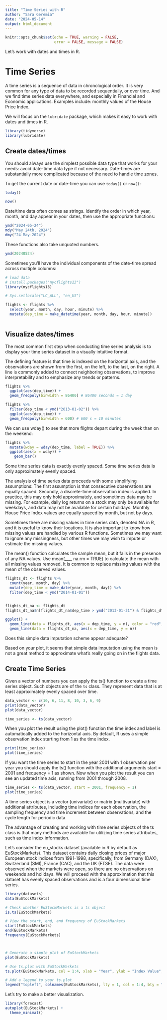 ```yaml
---
title: "Time Series with R"
author: "Sara Geremia"
date: "2024-05-14"
output: html_document
---
```


```r
knitr::opts_chunk$set(echo = TRUE, warning = FALSE, 
                      error = FALSE, message = FALSE)

```

Let's work with dates and times in R.

# Time Series

A time series is a sequence of data in chronological order. It is very common for any type of data to be recorded sequentially, or over time. And we find time series data everywhere, and especially in Financial and Economic applications. Examples include: monthly values of the House Price Index.


We will focus on the `lubridate` package, which makes it easy to work with dates and times in R.

```r
library(tidyverse)
library(lubridate)
```

## Create dates/times

You should always use the simplest possible data type that works for your needs:
avoid date-time data type if not necessary.
Date-times are substantially more complicated because of the need to handle time zones.

To get the current date or date-time you can use `today()` or `now()`:

```r
today()

now()
```

Date/time data often comes as strings. 
Identify the order in which year, month, and day appear in your dates, then use the 
appropriate functions:

```r
ymd("2024-05-24")
mdy("May 24th, 2024")
dmy("24-May-2024")
```

These functions also take unquoted numbers. 

```r
ymd(20240524)
```

Sometimes you’ll have the individual components of the date-time spread across multiple columns:

```r
# load data
# install.packages("nycflights13")
library(nycflights13)
```


```r
# Sys.setlocale("LC_ALL", "en_US")

flights <- flights %>% 
  select(year, month, day, hour, minute) %>% 
  mutate(dep_time = make_datetime(year, month, day, hour, minute))
  
```

## Visualize dates/times

The most common first step when conducting time series analysis is to display your time series dataset in a visually intuitive format. 

The defining feature is that time is indexed on the horizontal axis, and the observations are shown from the first, on the left, to the last, on the right. A line is commonly added to connect neighboring observations, to improve interpretability and to emphasize any trends or patterns.

```r
flights %>% 
  ggplot(aes(dep_time)) + 
  geom_freqpoly(binwidth = 86400) # 86400 seconds = 1 day
```

```r
flights %>% 
  filter(dep_time < ymd("2013-01-02")) %>% 
  ggplot(aes(dep_time)) + 
  geom_freqpoly(binwidth = 600) # 600 s = 10 minutes
```

We can use wday() to see that more flights depart during the week than on the weekend:

```r
flights %>% 
  mutate(wday = wday(dep_time, label = TRUE)) %>% 
  ggplot(aes(x = wday)) +
    geom_bar()
```

Some time series data is exactly evenly spaced.
Some time series data is only approximately evenly spaced. 

The analysis of time series data proceeds with some simplifying assumptions: The first assumption is that consecutive observations are equally spaced. Secondly, a discrete-time observation index is applied. In practice, this may only hold approximately, and sometimes data may be missing. For example, daily log returns on a stock may only be available for weekdays, and data may not be available for certain holidays. Monthly House Price Index values are equally spaced by month, but not by days.

Sometimes there are missing values in time series data, denoted NA in R, and it is useful to know their locations. It is also important to know how missing values are handled by various R functions. Sometimes we may want to ignore any missingness, but other times we may wish to impute or estimate the missing values.

The mean() function calculates the sample mean, but it fails in the presence of any NA values. Use mean(___, na.rm = TRUE) to calculate the mean with all missing values removed. It is common to replace missing values with the mean of the observed values. 

```r

flights_dt <- flights %>% 
  count(year, month, day) %>% 
  mutate(dep_time = make_date(year, month, day)) %>% 
  filter(dep_time < ymd("2014-01-01"))


flights_dt_na <- flights_dt
flights_dt_na$n[flights_dt_na$dep_time > ymd("2013-01-31") & flights_dt_na$dep_time < ymd("2013-02-28")] <- mean(flights_dt_na$n, na.rm = TRUE)


```

```r
ggplot() +
  geom_line(data = flights_dt, aes(x = dep_time, y = n), color = "red", linetype = "dotted")+
  geom_line(data = flights_dt_na, aes(x = dep_time, y = n)) 
```

 Does this simple data imputation scheme appear adequate?
 
 Based on your plot, it seems that simple data imputation using the mean is not a great method to approximate what's really going on in the flights data.
 

## Create Time Series

 
Given a vector of numbers you can apply the ts() function to create a time series object. Such objects are of the `ts` class. They represent data that is at least approximately evenly spaced over time.
 
```r
data_vector <- c(10, 6, 11, 8, 10, 3, 6, 9)
print(data_vector)
plot(data_vector)

```

```r
time_series <- ts(data_vector)
```


When you plot the result using the plot() function the time index and label is automatically added to the horizontal axis. By default, R uses a simple observation index starting from 1 as the time index.

```r
print(time_series)
plot(time_series)
```

If you want the time series to start in the year 2001 with 1 observation per year you should apply the ts() function with the additional arguments start = 2001 and frequency = 1 as shown. Now when you plot the result you can see an updated time axis, running from 2001 through 2008.

```r
time_series <- ts(data_vector, start = 2001, frequency = 1)
plot(time_series)
```

A time series object is a vector (univariate) or matrix (multivariate) with additional attributes, including time indices for each observation, the sampling frequency and time increment between observations, and the cycle length for periodic data. 

The advantage of creating and working with time series objects of the ts class is that many methods are available for utilizing time series attributes, such as time index information.

Let's consider the eu_stocks dataset (available in R by default as EuStockMarkets). This dataset contains daily closing prices of major European stock indices from 1991-1998, specifically, from Germany (DAX), Switzerland (SMI), France (CAC), and the UK (FTSE). The data were observed when the markets were open, so there are no observations on weekends and holidays. We will proceed with the approximation that this dataset has evenly spaced observations and is a four dimensional time series.

 
```r
library(datasets)
data(EuStockMarkets)

```

```r
# Check whether EuStockMarkets is a ts object
is.ts(EuStockMarkets)

# View the start, end, and frequency of EuStockMarkets
start(EuStockMarkets)
end(EuStockMarkets)
frequency(EuStockMarkets)



# Generate a simple plot of EuStockMarkets
plot(EuStockMarkets)

# Use ts.plot with EuStockMarkets
ts.plot(EuStockMarkets, col = 1:4, xlab = "Year", ylab = "Index Value", main = "Major European Stock Indices, 1991-1998")

# Add a legend to your ts.plot
legend("topleft", colnames(EuStockMarkets), lty = 1, col = 1:4, bty = "n")

```

Let's try to make a better visualization.

```r
library(forecast)
autoplot(EuStockMarkets) + 
  theme_minimal()
```



